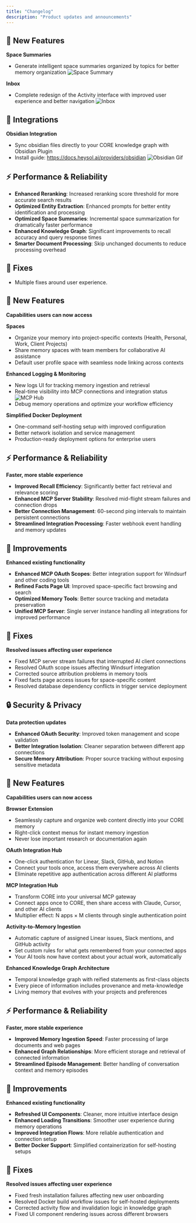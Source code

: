 ```yaml
---
title: "Changelog"
description: "Product updates and announcements"
---
```


<Update label="22 Sep 2025" description="v0.1.19 - v0.1.23">

## 🎯 New Features

**Space Summaries**

- Generate intelligent space summaries organized by topics for better memory organization
  ![Space Summary](/images/space-summary.png)

**Inbox**

- Complete redesign of the Activity interface with improved user experience and better navigation
  ![Inbox](/images/inbox.png)

## 🧩 Integrations

**Obsidian Integration**

- Sync obsidian files directly to your CORE knowledge graph with Obsidian Plugin
- Install guide: https://docs.heysol.ai/providers/obsidian
  ![Obsidian Gif](/images/obsidian-core.gif)

## ⚡ Performance & Reliability

- **Enhanced Reranking**: Increased reranking score threshold for more accurate search results
- **Optimized Entity Extraction**: Enhanced prompts for better entity identification and processing
- **Optimized Space Summaries**: Incremental space summarization for dramatically faster performance
- **Enhanced Knowledge Graph**: Significant improvements to recall accuracy and query response times
- **Smarter Document Processing**: Skip unchanged documents to reduce processing overhead

## 🐛 Fixes

- Multiple fixes around user experience.

</Update>

<Update label="August 2025" description="v0.1.13 - v0.1.18">

## 🎯 New Features

**Capabilities users can now access**

**Spaces**

- Organize your memory into project-specific contexts (Health, Personal, Work, Client Projects)
- Share memory spaces with team members for collaborative AI assistance
- Default user profile space with seamless node linking across contexts

**Enhanced Logging & Monitoring**

- New logs UI for tracking memory ingestion and retrieval
- Real-time visibility into MCP connections and integration status
  ![MCP Hub](/images/mcp-hub.png)
- Debug memory operations and optimize your workflow efficiency

**Simplified Docker Deployment**

- One-command self-hosting setup with improved configuration
- Better network isolation and service management
- Production-ready deployment options for enterprise users

## ⚡ Performance & Reliability

**Faster, more stable experience**

- **Improved Recall Efficiency**: Significantly better fact retrieval and relevance scoring
- **Enhanced MCP Server Stability**: Resolved mid-flight stream failures and connection drops
- **Better Connection Management**: 60-second ping intervals to maintain persistent connections
- **Streamlined Integration Processing**: Faster webhook event handling and memory updates

## 🔧 Improvements

**Enhanced existing functionality**

- **Enhanced MCP OAuth Scopes**: Better integration support for Windsurf and other coding tools
- **Refined Facts Page UI**: Improved space-specific fact browsing and search
- **Optimized Memory Tools**: Better source tracking and metadata preservation
- **Unified MCP Server**: Single server instance handling all integrations for improved performance

## 🐛 Fixes

**Resolved issues affecting user experience**

- Fixed MCP server stream failures that interrupted AI client connections
- Resolved OAuth scope issues affecting Windsurf integration
- Corrected source attribution problems in memory tools
- Fixed facts page access issues for space-specific content
- Resolved database dependency conflicts in trigger service deployment

## 🔒 Security & Privacy

**Data protection updates**

- **Enhanced OAuth Security**: Improved token management and scope validation
- **Better Integration Isolation**: Cleaner separation between different app connections
- **Secure Memory Attribution**: Proper source tracking without exposing sensitive metadata

</Update>

<Update label="July 2025" description="v0.1.7 - v0.1.12">

## 🎯 New Features

**Capabilities users can now access**

**Browser Extension**

- Seamlessly capture and organize web content directly into your CORE memory
- Right-click context menus for instant memory ingestion
- Never lose important research or documentation again

**OAuth Integration Hub**

- One-click authentication for Linear, Slack, GitHub, and Notion
- Connect your tools once, access them everywhere across AI clients
- Eliminate repetitive app authentication across different AI platforms

**MCP Integration Hub**

- Transform CORE into your universal MCP gateway
- Connect apps once to CORE, then share access with Claude, Cursor, and other AI clients
- Multiplier effect: N apps × M clients through single authentication point

**Activity-to-Memory Ingestion**

- Automatic capture of assigned Linear issues, Slack mentions, and GitHub activity
- Set custom rules for what gets remembered from your connected apps
- Your AI tools now have context about your actual work, automatically

**Enhanced Knowledge Graph Architecture**

- Temporal knowledge graph with reified statements as first-class objects
- Every piece of information includes provenance and meta-knowledge
- Living memory that evolves with your projects and preferences

## ⚡ Performance & Reliability

**Faster, more stable experience**

- **Improved Memory Ingestion Speed**: Faster processing of large documents and web pages
- **Enhanced Graph Relationships**: More efficient storage and retrieval of connected information
- **Streamlined Episode Management**: Better handling of conversation context and memory episodes

## 🔧 Improvements

**Enhanced existing functionality**

- **Refreshed UI Components**: Cleaner, more intuitive interface design
- **Enhanced Loading Transitions**: Smoother user experience during memory operations
- **Improved Integration Flows**: More reliable authentication and connection setup
- **Better Docker Support**: Simplified containerization for self-hosting setups

## 🐛 Fixes

**Resolved issues affecting user experience**

- Fixed fresh installation failures affecting new user onboarding
- Resolved Docker build workflow issues for self-hosted deployments
- Corrected activity flow and invalidation logic in knowledge graph
- Fixed UI component rendering issues across different browsers

</Update>

